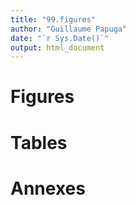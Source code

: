 ```yaml
---
title: "99.figures"
author: "Guillaume Papuga"
date: "`r Sys.Date()`"
output: html_document
---
```


# Figures

# Tables

# Annexes

